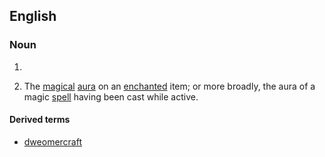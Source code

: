 ==English==

===Noun===
{{en-noun|-}}

# {{alternative spelling of|dwimmer}}
# {{context|fantasy|games|lang=en}} The [[magical]] [[aura]] on an [[enchanted]] item; or more broadly, the aura of a magic [[spell]] having been cast while active.

====Derived terms====
* [[dweomercraft]]
